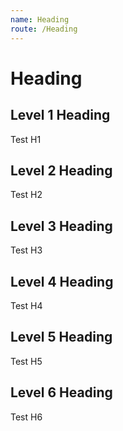 ```yaml
---
name: Heading
route: /Heading
---
```




# Heading


## Level 1 Heading

<Playground>
  <Heading level={1}>Test H1</Heading>
</Playground>


## Level 2 Heading

<Playground>
  <Heading level={2}>Test H2</Heading>
</Playground>


## Level 3 Heading

<Playground>
  <Heading level={3}>Test H3</Heading>
</Playground>


## Level 4 Heading

<Playground>
  <Heading level={4}>Test H4</Heading>
</Playground>


## Level 5 Heading

<Playground>
  <Heading level={5}>Test H5</Heading>
</Playground>


## Level 6 Heading

<Playground>
  <Heading level={6}>Test H6</Heading>
</Playground>
